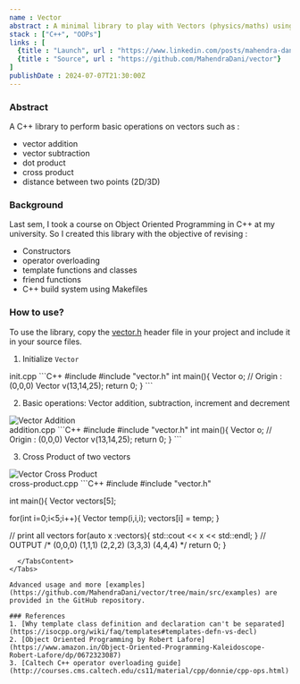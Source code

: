 ```yaml
---
name : Vector
abstract : A minimal library to play with Vectors (physics/maths) using C++
stack : ["C++", "OOPs"]
links : [
  {title : "Launch", url : "https://www.linkedin.com/posts/mahendra-dani_github-mahendradanivector-library-to-activity-7257028801203716096-s3ab?utm_source=share&utm_medium=member_android"},
  {title : "Source", url : "https://github.com/MahendraDani/vector"}
]
publishDate : 2024-07-07T21:30:00Z
---
```

### Abstract
A C++ library to perform basic operations on vectors such as :
- vector addition
- vector subtraction 
- dot product
- cross product
- distance between two points (2D/3D)

### Background
Last sem, I took a course on Object Oriented Programming in C++ at my university. So I created this library with the objective of revising :
- Constructors
- operator overloading
- template functions and classes
- friend functions
- C++ build system using Makefiles

### How to use?
To use the library, copy the [vector.h](https://github.com/MahendraDani/vector/blob/main/src/inc/vector.h) header file in your project and include it in your source files.

1. Initialize `Vector`
<Tabs defaultValue="init.cpp">
<TabsList>
    <TabsTrigger value="init.cpp">init.cpp</TabsTrigger>
  </TabsList>
  <TabsContent value="init.cpp">
    ```C++
    #include<iostream>
    #include "vector.h"
    int main(){
      Vector<float> o; // Origin : (0,0,0)
      Vector<int> v(13,14,25);
      return 0;
    }
    ```
  </TabsContent>
</Tabs>

2. Basic operations: Vector addition, subtraction, increment and decrement
<div className="flex justify-center items-center">
<Image
      src="/static/blogs/addition.png"
      height={300}
      width={300}
      alt="Vector Addition"/>
</div>
<Tabs defaultValue="addition.cpp">
<TabsList>
    <TabsTrigger value="addition.cpp">addition.cpp</TabsTrigger>
  </TabsList>
  <TabsContent value="addition.cpp">
    ```C++
    #include<iostream>
    #include "vector.h"
    int main(){
      Vector<float> o; // Origin : (0,0,0)
      Vector<int> v(13,14,25);
      return 0;
    }
    ```
  </TabsContent>
</Tabs>


3. Cross Product of two vectors
<div className="flex justify-center items-center">
<Image
      src="/static/blogs/cross-product.png"
      height={300}
      width={300}
      alt="Vector Cross Product"/>
</div>
<Tabs defaultValue="cross-product.cpp">
<TabsList>
    <TabsTrigger value="cross-product.cpp">cross-product.cpp</TabsTrigger>
  </TabsList>
  <TabsContent value="cross-product.cpp">
```C++
#include<iostream>
#include "vector.h"

int main(){
  Vector<int> vectors[5];

  for(int i=0;i<5;i++){
    Vector<int> temp(i,i,i);
    vectors[i] = temp;
  }

  // print all vectors
  for(auto x :vectors){
    std::cout << x << std::endl;
  }
  // OUTPUT
  /*
    (0,0,0)
    (1,1,1)
    (2,2,2)
    (3,3,3)
    (4,4,4)
   */
  return 0;
}
```
  </TabsContent>
</Tabs>

Advanced usage and more [examples](https://github.com/MahendraDani/vector/tree/main/src/examples) are provided in the GitHub repository.

### References
1. [Why template class definition and declaration can't be separated](https://isocpp.org/wiki/faq/templates#templates-defn-vs-decl)
2. [Object Oriented Programming by Robert Lafore](https://www.amazon.in/Object-Oriented-Programming-Kaleidoscope-Robert-Lafore/dp/0672323087)
3. [Caltech C++ operator overloading guide](http://courses.cms.caltech.edu/cs11/material/cpp/donnie/cpp-ops.html)